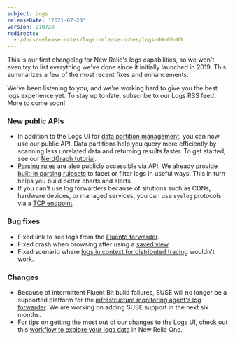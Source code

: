 ```yaml
---
subject: Logs
releaseDate: '2021-07-28'
version: 210728
redirects:
  - /docs/release-notes/logs-release-notes/logs-00-00-00
---
```


This is our first changelog for New Relic's logs capabilities, so we won't even try to list everything we've done since it initially launched in 2019. This summarizes a few of the most recent fixes and enhancements.

We've been listening to you, and we're working hard to give you the best logs experience yet. To stay up to date, subscribe to our Logs RSS feed. More to come soon!

### New public APIs

* In addition to the Logs UI for [data partition management](/docs/logs/log-management/ui-data/data-partitions/), you can now use our public API. Data partitions help you query more efficiently by scanning less unrelated data and returning results faster. To get started, see our [NerdGraph tutorial](/docs/apis/nerdgraph/examples/nerdgraph-data-partition-rules-tutorial/). 
* [Parsing rules](/docs/logs/log-management/log-api/introduction-log-api/) are also publicly accessible via API. We already provide [built-in parsing rulesets](/docs/logs/log-management/ui-data/built-log-parsing-rulesets/) to facet or filter logs in useful ways. This in turn helps you build better charts and alerts.
* If you can't use log forwarders because of situtions such as CDNs, hardware devices, or managed services, you can use `syslog` protocols via a [TCP endpoint](/docs/logs/log-management/log-api/use-tcp-endpoint-forward-logs-new-relic/).

### Bug fixes

* Fixed link to see logs from the [Fluentd forwarder](/docs/logs/enable-log-management-new-relic/enable-log-monitoring-new-relic/fluentd-plugin-log-forwarding/).
* Fixed crash when browsing after using a [saved view](/docs/logs/log-management/ui-data/use-logs-ui/#saved-views).
* Fixed scenario where [logs in context for distributed tracing](/docs/logs/enable-log-management-new-relic/configure-logs-context/configure-logs-context-apm-agents/) wouldn't work.

### Changes

* Because of intermittent Fluent Bit build failures, SUSE will no longer be a supported platform for the [infrastructure monitoring agent's log forwarder](/docs/logs/enable-log-management-new-relic/enable-log-monitoring-new-relic/forward-your-logs-using-infrastructure-agent/). We are working on adding SUSE support in the next six months.
* For tips on getting the most out of our changes to the Logs UI, check out this [workflow to explore your logs data](/docs/logs/log-management/ui-data/use-logs-ui/) in New Relic One.
